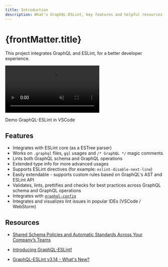 ```yaml
---
title: Introduction
description: What's GraphQL-ESLint, key features and helpful resources.
---
```


# {frontMatter.title}

This project integrates GraphQL and ESLint, for a better developer experience.

<video autoPlay loop muted playsInline>
  <source
    src={(process.env.NODE_ENV === 'production' ? '/graphql/eslint' : '') + '/demo.mp4'}
    type="video/mp4"
  />
</video>

<p className="mt-3 text-center text-sm italic">Demo GraphQL-ESLint in VSCode</p>

## Features

- Integrates with ESLint core (as a ESTree parser)
- Works on `.graphql` files, `gql` usages and `/* GraphQL */` magic comments
- Lints both GraphQL schema and GraphQL operations
- Extended type info for more advanced usages
- Supports ESLint directives (for example: `eslint-disable-next-line`)
- Easily extendable - supports custom rules based on GraphQL's AST and ESLint API
- Validates, lints, prettifies and checks for best practices across GraphQL schema and GraphQL
  operations
- Integrates with [`graphql-config`](https://the-guild.dev/graphql/config)
- Integrates and visualizes lint issues in popular IDEs (VSCode / WebStorm)

## Resources

- [Shared Schema Policies and Automatic Standards Across Your Company’s Teams](https://youtube.com/watch?v=tjuVrOhdyGY)

- [Introducing GraphQL-ESLint!](https://the-guild.dev/blog/introducing-graphql-eslint)

- [GraphQL-ESLint v3.14 - What's New?](https://the-guild.dev/blog/graphql-eslint-3.14)
